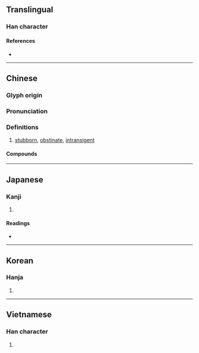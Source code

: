 {{also|家}}
{{character info/new}}
==Translingual==

===Han character===
{{Han char|rn=9|rad=人|as=10|sn=12|four=23232|canj=OJMO|ids=⿰亻家}}

====References====
* {{Han ref|kx=0114.051|dkj=00992|dj=0242.140|hdz=10206.020|uh=50A2|ud=20642|bh=B3C3|bd=46019}}

----

==Chinese==
{{zh-forms|s=家|t2=家}}

===Glyph origin===
{{Han etym}}

===Pronunciation===
{{zh-pron
|m=jiā
|c=gaa1
|mc=
|oc=y
|cat=
}}

===Definitions===
{{zh-hanzi}}

# [[stubborn]], [[obstinate]], [[intransigent]]

====Compounds====
{{zh-der|私傢|傢伙|傢俬|傢俱|傢具|好傢伙|吃飯傢伙|傢伙座兒|有把傢伙|煙傢伙|過傢伙}}

----

==Japanese==

===Kanji===
{{ja-kanji|grade=|rs=人10}}

# {{defn|lang=ja|sort=人10}}

====Readings====
* {{ja-readings|on=[[か]] (ka)|kun=[[かぐ]] (kagu)}}

----

==Korean==

===Hanja===
{{ko-hanja|hangeul=가|rv=ga|mr=ka}}

# {{defn|lang=ko|sort=人10}}

----

==Vietnamese==

===Han character===
{{vi-hantu|[[gia]]|rs=人10}}

# {{defn|lang=vi|sort=人10}}